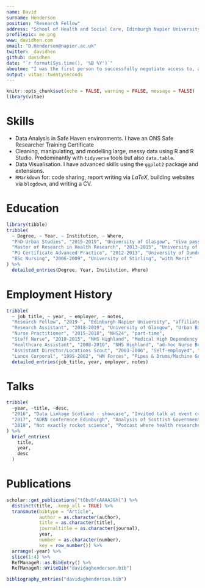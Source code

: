 ```yaml
---
name: David
surname: Henderson
position: "Research Fellow"
address: "School of Health and Social Care, Edinburgh Napier University"
profilepic: me.png
www: davidhen.com
email: "D.Henderson@napier.ac.uk"
twitter: _davidhen
github: davidhen
date: "`r format(Sys.time(), '%B %Y')`"
aboutme: "I was the first person to successfully negotiate access to, and produce results from, a national linked health and social care dataset for research in Scotland. I have expert knowledge on administrative social care data here. My current post builds on the dataset created as part of my PhD at the Urban Big Data Centre in Glasgow.  I am a registered Nurse and until recently worked part-time for NHS 24 as a Nurse Practitioner. Previous nursing experience included Medical High Dependency and Acute Medical Admissions at Raigmore Hospital in Inverness. This clincal knowledge and experience has proved invaluable when wrangling complex healthcare datasets e.g. prescribing and unscheduled care"
output: vitae::twentyseconds
---
```


```r
knitr::opts_chunk$set(echo = FALSE, warning = FALSE, message = FALSE)
library(vitae)
```

# Skills
 * Data Analysis in Safe Haven environments. I have an ONS Safe Researcher Training Certificate
 * Cleaning, manipulating, and modelling large, messy data using R and R Studio. Predominantly with `tidyverse` tools but also `data.table`.
 * Data Visualisation. I have advanced skills using the `ggplot2` package and extensions.
 * `RMarkdown` for: code sharing, report writing via $LaTeX$, building websites via `blogdown`, and writing a CV.

# Education

```r
library(tibble)
tribble(
  ~ Degree, ~ Year, ~ Institution, ~ Where,
  "PhD Urban Studies", "2015-2019", "University of Glasgow", "Viva passed with no corrections 16th Dec 2019",
  "Master of Research in Health Research", "2013-2015", "University of Stirling", "with Merit",
  "PG Certificate Advanced Practice", "2012-2013", "University of Dundee", "",
  "BSc Nursing", "2006-2009", "University of Stirling", "with Merit"
) %>% 
  detailed_entries(Degree, Year, Institution, Where)
```

# Employment History

```r
tribble(
  ~ job_title, ~ year, ~ employer, ~ notes,
  "Research Fellow", "2019-", "Edinburgh Napier University", "affiliated with Scottish Centre for Administrative Data Research",
  "Research Assistant", "2018-2019", "University of Glasgow", "Urban Big Data Centre",
  "Nurse Practitioner", "2015-2018", "NHS24", "part-time",
  "Staff Nurse", "2010-2015", "NHS Highland", "Medical High Dependency Unit, Acute Medical Admissions Unit, Cardiology step-down",
  "Healthcare Assistant", "2008-2010", "NHS Highland", "ad-hoc Nurse Bank",
  "Assistant Director/Locations Scout", "2003-2006", "Self-employed", "various drama productions",
  "Lance Corporal", "1995-2002", "HM Forces", "Pipes & Drums/Machine Gun platoon, 1st Bn The Highlanders (Seaforth, Gordons and Camerons)") %>% 
  detailed_entries(job_title, year, employer, notes)
```

# Talks

```r
tribble(
  ~year, ~title, ~desc,
  "2016", "Data Linkage Scotland - showcase", "Invited talk at event co-hosted by Farr Institute, ADRC-S, and UBDC",
  "2017", "ADRN conference Edinburgh", "Analysis of Scottish Government Open Social Care Data",
  "2018", "Not exactly rocket science", "Podcast where health researchers are invited to explain their research to non-health researchers"
) %>% 
  brief_entries(
    title,
    year, 
    desc
  )
```

# Publications

```r
scholar::get_publications("tGbv8fcAAAAJ&hl") %>% 
  distinct(title, .keep_all = TRUE) %>%
  transmute(bibtype = "Article", 
            author = as.character(author),
            title = as.character(title),
            journaltitle = as.character(journal), 
            year, 
            number = as.character(number),
            key = row_number()) %>% 
  arrange(-year) %>% 
  slice(1:4) %>% 
  RefManageR::as.BibEntry() %>% 
  RefManageR::WriteBib("davidaghenderson.bib")

bibliography_entries("davidaghenderson.bib")
```

